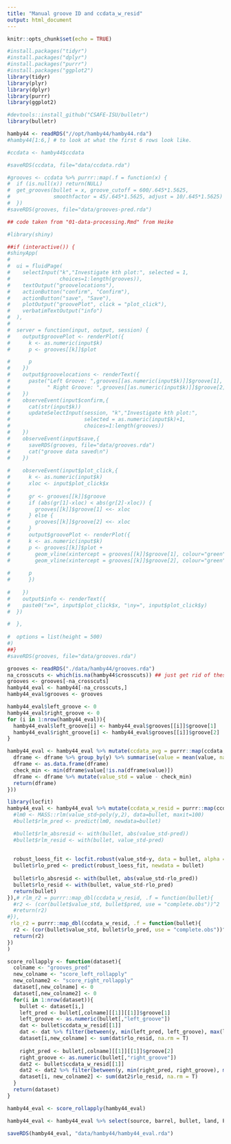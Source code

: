 ```yaml
---
title: "Manual groove ID and ccdata_w_resid"
output: html_document
---
```


```r
knitr::opts_chunk$set(echo = TRUE)
```

```r
#install.packages("tidyr")
#install.packages("dplyr")
#install.packages("purrr")
#install.packages("ggplot2")
library(tidyr)
library(plyr)
library(dplyr)
library(purrr)
library(ggplot2)

#devtools::install_github("CSAFE-ISU/bulletr")
library(bulletr)

hamby44 <- readRDS("//opt/hamby44/hamby44.rda")
#hamby44[1:6,] # to look at what the first 6 rows look like.  
```

```r
#ccdata <- hamby44$ccdata

#saveRDS(ccdata, file="data/ccdata.rda")
```

```r
#grooves <- ccdata %>% purrr::map(.f = function(x) {
#  if (is.null(x)) return(NULL) 
#  get_grooves(bullet = x, groove_cutoff = 600/.645*1.5625, 
#              smoothfactor = 45/.645*1.5625, adjust = 10/.645*1.5625)
#  })
#saveRDS(grooves, file="data/grooves-pred.rda")
```

```r
## code taken from "01-data-processing.Rmd" from Heike

#library(shiny)

##if (interactive()) {
#shinyApp(
#  
#  ui = fluidPage(
#    selectInput("k","Investigate kth plot:", selected = 1,
#                choices=1:length(grooves)),
#    textOutput("groovelocations"),
#    actionButton("confirm", "Confirm"),
#    actionButton("save", "Save"),
#    plotOutput("groovePlot", click = "plot_click"),
#    verbatimTextOutput("info")
#  ),
#  
#  server = function(input, output, session) {
#    output$groovePlot <- renderPlot({
#      k <- as.numeric(input$k)
#      p <- grooves[[k]]$plot 

#      p
#    })
#    output$groovelocations <- renderText({
#      paste("Left Groove: ",grooves[[as.numeric(input$k)]]$groove[1], 
#            " Right Groove: ",grooves[[as.numeric(input$k)]]$groove[2])
#    })
#    observeEvent(input$confirm,{
#      cat(str(input$k))
#      updateSelectInput(session, "k","Investigate kth plot:", 
#                        selected = as.numeric(input$k)+1,
#                        choices=1:length(grooves))
#    })
#    observeEvent(input$save,{
#      saveRDS(grooves, file="data/grooves.rda")
#      cat("groove data saved\n")
#    })
    
#    observeEvent(input$plot_click,{
#      k <- as.numeric(input$k)
#      xloc <- input$plot_click$x
#      
#      gr <- grooves[[k]]$groove
#      if (abs(gr[1]-xloc) < abs(gr[2]-xloc)) {
#        grooves[[k]]$groove[1] <<- xloc
#      } else {
#        grooves[[k]]$groove[2] <<- xloc
#      }
#      output$groovePlot <- renderPlot({ 
#      k <- as.numeric(input$k)
#      p <- grooves[[k]]$plot + 
#        geom_vline(xintercept = grooves[[k]]$groove[1], colour="green") +
#        geom_vline(xintercept = grooves[[k]]$groove[2], colour="green")
      
#      p
#      })
  
#    })
#    output$info <- renderText({
#    paste0("x=", input$plot_click$x, "\ny=", input$plot_click$y)
#  })

#  },
  
#  options = list(height = 500)
#)
##}
#saveRDS(grooves, file="data/grooves.rda")

```

```r
grooves <- readRDS("./data/hamby44/grooves.rda")
na_crosscuts <- which(is.na(hamby44$crosscuts)) ## just get rid of these before doing the ShinyApp in the future! 
grooves <- grooves[-na_crosscuts]
hamby44_eval <- hamby44[-na_crosscuts,]
hamby44_eval$grooves <- grooves
```


```r

hamby44_eval$left_groove <- 0
hamby44_eval$right_groove <- 0
for (i in 1:nrow(hamby44_eval)){
  hamby44_eval$left_groove[i] <- hamby44_eval$grooves[[i]]$groove[1]
  hamby44_eval$right_groove[i] <- hamby44_eval$grooves[[i]]$groove[2]
}
```



```r

hamby44_eval <- hamby44_eval %>% mutate(ccdata_avg = purrr::map(ccdata, .f = function(dframe){
  dframe <- dframe %>% group_by(y) %>% summarise(value = mean(value, na.rm = T))
  dframe <- as.data.frame(dframe)
  check_min <- min(dframe$value[!is.na(dframe$value)])
  dframe <- dframe %>% mutate(value_std = value - check_min)
  return(dframe)
}))

```


```r
library(locfit)
hamby44_eval <- hamby44_eval %>% mutate(ccdata_w_resid = purrr::map(ccdata_avg, .f = function(bullet){
  #lm0 <- MASS::rlm(value_std~poly(y,2), data=bullet, maxit=100)
  #bullet$rlm_pred <- predict(lm0, newdata=bullet)

  #bullet$rlm_absresid <- with(bullet, abs(value_std-pred))
  #bullet$rlm_resid <- with(bullet, value_std-pred)
  
  
  robust_loess_fit <- locfit.robust(value_std~y, data = bullet, alpha = 1, kern = "tcub")
  bullet$rlo_pred <- predict(robust_loess_fit, newdata = bullet)
  
  bullet$rlo_absresid <- with(bullet, abs(value_std-rlo_pred))
  bullet$rlo_resid <- with(bullet, value_std-rlo_pred)
  return(bullet)
}),# rlm_r2 = purrr::map_dbl(ccdata_w_resid, .f = function(bullet){
  #r2 <- (cor(bullet$value_std, bullet$pred, use = "complete.obs"))^2
  #return(r2)
#}), 
 rlo_r2 = purrr::map_dbl(ccdata_w_resid, .f = function(bullet){
  r2 <- (cor(bullet$value_std, bullet$rlo_pred, use = "complete.obs"))^2
  return(r2)
})
)

```


```r

score_rollapply <- function(dataset){
  colname <- "grooves_pred"
  new_colname <- "score_left_rollapply"
  new_colname2 <- "score_right_rollapply"
  dataset[,new_colname] <- 0
  dataset[,new_colname2] <- 0
  for(i in 1:nrow(dataset)){
    bullet <- dataset[i,]
    left_pred <- bullet[,colname][[1]][[1]]$groove[1]
    left_groove <- as.numeric(bullet[,"left_groove"])
    dat <- bullet$ccdata_w_resid[[1]]
    dat <- dat %>% filter(between(y, min(left_pred, left_groove), max(left_pred, left_groove)))
    dataset[i,new_colname] <- sum(dat$rlo_resid, na.rm = T)
    
    right_pred <- bullet[,colname][[1]][[1]]$groove[2]
    right_groove <- as.numeric(bullet[,"right_groove"])
    dat2 <- bullet$ccdata_w_resid[[1]]
    dat2 <- dat2 %>% filter(between(y, min(right_pred, right_groove), max(right_pred, right_groove)))
    dataset[i, new_colname2] <- sum(dat2$rlo_resid, na.rm = T)
  }
  return(dataset)
}

hamby44_eval <- score_rollapply(hamby44_eval)
```


```r
hamby44_eval <- hamby44_eval %>% select(source, barrel, bullet, land, PARTITION_ID, crosscuts, ccdata, ccdata_w_resid, left_groove, right_groove, grooves_pred, score_left_rollapply, score_right_rollapply)

saveRDS(hamby44_eval, "data/hamby44/hamby44_eval.rda")

```